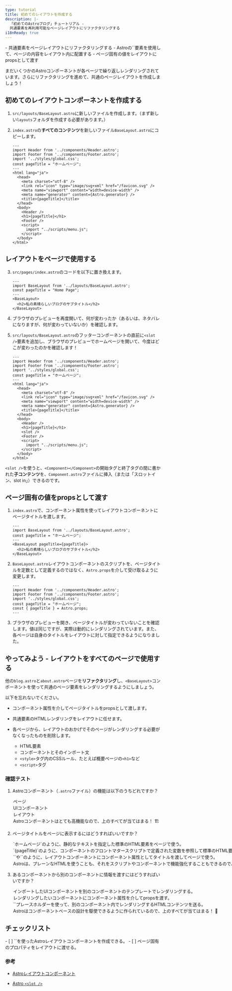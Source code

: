 ```yaml
---
type: tutorial
title: 初めてのレイアウトを作成する
description: |-
  「初めてのAstroブログ」チュートリアル -
  共通要素を再利用可能なページレイアウトにリファクタリングする
i18nReady: true
---
```




<PreCheck>
  - 共通要素をページレイアウトにリファクタリングする
  - Astroの`<slot />`要素を使用して、ページの内容をレイアウト内に配置する
  - ページ固有の値をレイアウトにpropsとして渡す
</PreCheck>

まだいくつかのAstroコンポーネントが各ページで繰り返しレンダリングされています。さらにリファクタリングを進めて、共通のページレイアウトを作成しましょう！

## 初めてのレイアウトコンポーネントを作成する

1. `src/layouts/BaseLayout.astro`に新しいファイルを作成します。（まず新しい`layouts`フォルダを作成する必要があります。）

2. `index.astro`の**すべてのコンテンツ**を新しいファイル`BaseLayout.astro`にコピーします。

    ```astro title="src/layouts/BaseLayout.astro"
    ---
    import Header from '../components/Header.astro';
    import Footer from '../components/Footer.astro';
    import '../styles/global.css';
    const pageTitle = "ホームページ";
    ---
    <html lang="ja">
      <head>
        <meta charset="utf-8" />
        <link rel="icon" type="image/svg+xml" href="/favicon.svg" />
        <meta name="viewport" content="width=device-width" />
        <meta name="generator" content={Astro.generator} />
        <title>{pageTitle}</title>
      </head>
      <body>
        <Header />
        <h1>{pageTitle}</h1>
        <Footer />
        <script>
          import "../scripts/menu.js";
        </script>
      </body>
    </html>
    ```

## レイアウトをページで使用する

3. `src/pages/index.astro`のコードを以下に置き換えます。

    ```astro title="src/pages/index.astro"
    ---
    import BaseLayout from '../layouts/BaseLayout.astro';
    const pageTitle = "Home Page";
    ---
    <BaseLayout>
      <h2>私の素晴らしいブログのサブタイトル</h2>
    </BaseLayout>
    ```

4. ブラウザのプレビューを再度開いて、何が変わったか（あるいは、ネタバレになりますが、何が変わっていないか）を確認します。
    
5. `src/layouts/BaseLayout.astro`のフッターコンポーネントの直前に`<slot />`要素を追加し、ブラウザのプレビューでホームページを開いて、今度はどこが変わったのかを確認します！

    ```astro title="src/layouts/BaseLayout.astro" ins={18}
    ---
    import Header from '../components/Header.astro';
    import Footer from '../components/Footer.astro';
    import '../styles/global.css';
    const pageTitle = "ホームページ";
    ---
    <html lang="ja">
      <head>
        <meta charset="utf-8" />
        <link rel="icon" type="image/svg+xml" href="/favicon.svg" />
        <meta name="viewport" content="width=device-width" />
        <meta name="generator" content={Astro.generator} />
        <title>{pageTitle}</title>
      </head>
      <body>
        <Header />
        <h1>{pageTitle}</h1>
        <slot />
        <Footer />
        <script>
          import "../scripts/menu.js";
        </script>
      </body>
    </html>
    ```

`<slot />`を使うと、`<Component></Component>`の開始タグと終了タグの間に書かれた**子コンテンツ**を、`Component.astro`ファイルに挿入（または「スロットイン、slot in」）できるのです。

## ページ固有の値をpropsとして渡す

1. `index.astro`で、コンポーネント属性を使ってレイアウトコンポーネントにページタイトルを渡します。

    ```astro title="src/pages/index.astro" 'pageTitle={pageTitle}'
    ---
    import BaseLayout from '../layouts/BaseLayout.astro';
    const pageTitle = "ホームページ";
    ---
    <BaseLayout pageTitle={pageTitle}>
      <h2>私の素晴らしいブログのサブタイトル</h2>
    </BaseLayout>
    ```

2. `BaseLayout.astro`レイアウトコンポーネントのスクリプトを、ページタイトルを定数として定義するのではなく、`Astro.props`を介して受け取るように変更します。

    ```astro title="src/layouts/BaseLayout.astro" del={5} ins={6}
    ---
    import Header from '../components/Header.astro';
    import Footer from '../components/Footer.astro';
    import '../styles/global.css';
    const pageTitle = "ホームページ";
    const { pageTitle } = Astro.props;
    ---
    ```

3. ブラウザのプレビューを開き、ページタイトルが変わっていないことを確認します。値は同じですが、実際は動的にレンダリングされています。また、各ページは自身のタイトルをレイアウトに対して指定できるようになりました。


<Box icon="puzzle-piece">

## やってみよう - レイアウトをすべてのページで使用する

他の`blog.astro`と`about.astro`ページを**リファクタリング**し、`<BaseLayout>`コンポーネントを使って共通のページ要素をレンダリングするようにしましょう。

以下を忘れないでください。

- コンポーネント属性を介してページタイトルをpropsとして渡します。

- 共通要素のHTMLレンダリングをレイアウトに任せます。

- 各ページから、レイアウトのおかげでそのページがレンダリングする必要がなくなったものを削除します。

  - HTML要素
  - コンポーネントとそのインポート文
  - `<style>`タグ内のCSSルール、たとえば概要ページの`<h1>`など
  - `<script>`タグ
</Box>



<Box icon="question-mark">

### 確認テスト

1. Astroコンポーネント（`.astro`ファイル）の機能は以下のうちどれですか？

    <MultipleChoice>
      <Option>ページ</Option>
      <Option>UIコンポーネント</Option>
      <Option>レイアウト</Option>
      <Option isCorrect>Astroコンポーネントはとても高機能なので、上のすべてが当てはまる！ 🏗️</Option>
    </MultipleChoice>

2. ページタイトルをページに表示するにはどうすればいいですか？

    <MultipleChoice>
      <Option>
        `<h1>ホームページ</h1>`のように、静的なテキストを指定した標準のHTML要素をページで使う。
      </Option>
      <Option>
        `<h1>{pageTitle}</h1>`のように、コンポーネントのフロントマタースクリプトで定義された変数を参照して標準のHTML要素をページで使う。
      </Option>
      <Option>
        `<BaseLayout title="ホームページ" />`や`<BaseLayout title={pageTitle} />`のように、レイアウトコンポーネントにコンポーネント属性としてタイトルを渡してページで使う。
      </Option>
      <Option isCorrect>
        Astroは、プレーンなHTMLを使うことも、それをスクリプトやコンポーネントで機能強化することもできるので、上のすべてが当てはまる！ 💪
      </Option>
    </MultipleChoice>

3. あるコンポーネントから別のコンポーネントに情報を渡すにはどうすればいいですか？

    <MultipleChoice>
      <Option>
        インポートしたUIコンポーネントを別のコンポーネントのテンプレートでレンダリングする。
      </Option>
      <Option>
        レンダリングしたいコンポーネントにコンポーネント属性を介してpropsを渡す。
      </Option>
      <Option>
        `<slot />`プレースホルダーを使って、別のコンポーネント内でレンダリングするHTMLコンテンツを送る。
      </Option>
      <Option isCorrect>
        Astroはコンポーネントベースの設計を駆使できるように作られているので、上のすべてが当てはまる！ 🧩
      </Option>
    </MultipleChoice>

</Box>

<Box icon="check-list">

## チェックリスト

<Checklist>
- [ ] `<slot />`を使ったAstroレイアウトコンポーネントを作成できる。
- [ ] ページ固有のプロパティをレイアウトに渡せる。
</Checklist>
</Box>

### 参考

- [Astroレイアウトコンポーネント](/ja/basics/layouts/)

- [Astro `<slot />`](/ja/basics/astro-components/#スロット)
